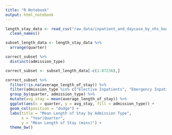 ```yaml
---
title: "R Notebook"
output: html_notebook
---
```


```r
length_stay_data <- read_csv("raw_data/inpatient_and_daycase_by_nhs_board_of_treatment_age_and_sex.csv") %>% 
  clean_names()
```

```r
subset_length_data <- length_stay_data %>% 
  arrange(quarter)

correct_subset %>% 
  distinct(admission_type)

correct_subset <- subset_length_data[-c(1:87236),]

correct_subset %>%
  filter(!is.na(average_length_of_stay)) %>% 
  filter(admission_type %in% c("Elective Inpatients", "Emergency Inpatients")) %>% 
  group_by(quarter, admission_type) %>% 
  mutate(avg_stay = mean(average_length_of_stay)) %>% 
  ggplot(aes(x = quarter, y = avg_stay, fill = admission_type)) +
  geom_col(position = "dodge") +
  labs(title = "Mean Length of Stay by Admission Type",
       x = "Year|Quarter",
       y = "Mean Length of Stay (mins)") +
  theme_bw()
```
